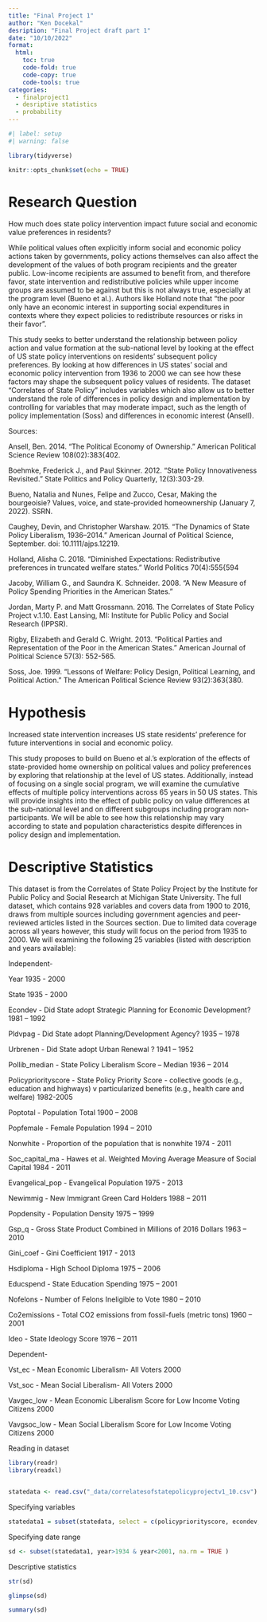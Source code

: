 ---
title: "Final Project 1"
author: "Ken Docekal"
desription: "Final Project draft part 1"
date: "10/10/2022"
format:
  html:
    toc: true
    code-fold: true
    code-copy: true
    code-tools: true
categories:
  - finalproject1
  - desriptive statistics 
  - probability
---

```{r}
#| label: setup
#| warning: false

library(tidyverse)

knitr::opts_chunk$set(echo = TRUE)
```


# Research Question

How much does state policy intervention impact future social and economic value preferences in residents?

While political values often explicitly inform social and economic policy actions taken by governments, policy actions themselves can also affect the development of the values of both program recipients and the greater public. Low-income recipients are assumed to benefit from, and therefore favor, state intervention and redistributive policies while upper income groups are assumed to be against but this is not always true, especially at the program level (Bueno et al.). Authors like Holland note that “the poor only have an economic interest in supporting social expenditures in contexts where they expect policies to redistribute resources or risks in their favor”. 

This study seeks to better understand the relationship between policy action and value formation at the sub-national level by looking at the effect of US state policy interventions on residents' subsequent policy preferences. By looking at how differences in US states’ social and economic policy intervention from 1936 to 2000 we can see how these factors may shape the subsequent policy values of residents. The dataset “Correlates of State Policy” includes variables which also allow us to better understand the role of differences in policy design and implementation by controlling for variables that may moderate impact, such as the length of policy implementation (Soss) and differences in economic interest (Ansell).




Sources:

Ansell, Ben. 2014. “The Political Economy of Ownership." American Political Science Review
108(02):383{402.

Boehmke, Frederick J., and Paul Skinner. 2012. “State Policy Innovativeness Revisited.” State Politics and Policy Quarterly, 12(3):303-29.

Bueno, Natalia and Nunes, Felipe and Zucco, Cesar, Making the bourgeoisie? Values, voice, and state-provided homeownership (January 7, 2022). SSRN. 

Caughey, Devin, and Christopher Warshaw. 2015. “The Dynamics of State Policy Liberalism, 1936–2014.” American Journal of Political Science, September. doi: 10.1111/ajps.12219.

Holland, Alisha C. 2018. “Diminished Expectations: Redistributive preferences in truncated welfare states." World Politics 70(4):555{594

Jacoby, William G., and Saundra K. Schneider. 2008. “A New Measure of Policy Spending Priorities in the American States.”  

Jordan, Marty P. and Matt Grossmann. 2016. The Correlates of State Policy Project v.1.10. East Lansing, MI: Institute for Public Policy and Social Research (IPPSR).

Rigby, Elizabeth and Gerald C. Wright. 2013. “Political Parties and Representation of the Poor in the American States.” American Journal of Political Science 57(3): 552-565.

Soss, Joe. 1999. “Lessons of Welfare: Policy Design, Political Learning, and Political Action." The American Political Science Review 93(2):363{380.



# Hypothesis

Increased state intervention increases US state residents’ preference for future interventions in social and economic policy.

This study proposes to build on Bueno et al.’s exploration of the effects of state-provided home ownership on political values and policy preferences by exploring that relationship at the level of US states. Additionally, instead of focusing on a single social program, we will examine the cumulative effects of multiple policy interventions across 65 years in 50 US states. This will provide insights into the effect of public policy on value differences at the sub-national level and on different subgroups including program non-participants. We will be able to see how this relationship may vary according to state and population characteristics despite differences in policy design and implementation. 



# Descriptive Statistics

This dataset is from the Correlates of State Policy Project by the Institute for Public Policy and Social Research at Michigan State University. The full dataset, which contains 928 variables and covers data from 1900 to 2016, draws from multiple sources including government agencies and peer-reviewed articles listed in the Sources section. Due to limited data coverage across all years however, this study will focus on the period from 1935 to 2000. We will examining the following 25 variables (listed with description and years available):


Independent-

Year  1935 - 2000

State 1935 - 2000

Econdev - Did State adopt Strategic Planning for Economic Development? 1981 – 1992

Pldvpag - Did State adopt Planning/Development Agency? 1935 – 1978

Urbrenen - Did State adopt Urban Renewal ?  1941 – 1952 

Pollib_median - State Policy Liberalism Score – Median  1936 – 2014

Policypriorityscore - State Policy Priority Score - collective goods (e.g., education and highways) v particularized benefits (e.g., health care and welfare)  1982-2005

Poptotal - Population Total  1900 – 2008 

Popfemale - Female Population  1994 – 2010 

Nonwhite - Proportion of the population that is nonwhite 1974 - 2011 

Soc_capital_ma - Hawes et al. Weighted Moving Average Measure of Social Capital 1984 - 2011

Evangelical_pop - Evangelical Population 1975 - 2013

Newimmig - New Immigrant Green Card Holders 1988 – 2011 

Popdensity - Population Density  1975 – 1999 

Gsp_q  -  Gross State Product Combined in Millions of 2016 Dollars   1963 – 2010

Gini_coef - Gini Coefficient 1917 - 2013

Hsdiploma  - High School Diploma 1975 – 2006

Educspend  - State Education Spending 1975 – 2001

Nofelons - Number of Felons Ineligible to Vote 1980 – 2010 

Co2emissions - Total CO2 emissions from fossil-fuels (metric tons)  1960 – 2001

Ideo - State Ideology Score 1976 – 2011



Dependent-

Vst_ec - Mean Economic Liberalism- All Voters 2000

Vst_soc - Mean Social Liberalism- All Voters 2000 

Vavgec_low -  Mean Economic Liberalism Score for Low Income Voting Citizens 2000

Vavgsoc_low  - Mean Social Liberalism Score for Low Income Voting Citizens 2000



Reading in dataset

```{r, echo=T}

library(readr)
library(readxl)


statedata <- read.csv("_data/correlatesofstatepolicyprojectv1_10.csv")

```


Specifying variables

```{r, echo=T}


statedata1 = subset(statedata, select = c(policypriorityscore, econdev, pldvpag, urbrenen, year, state, poptotal, popfemale, nonwhite, soc_capital_ma, evangelical_pop, newimmig, popdensity, gsp_q, gini_coef, hsdiploma, educspend, nofelons, co2emissions, ideo, pollib_median,vst_ec, vst_soc, vavgec_low, vavgsoc_low))


```


Specifying date range

```{r, echo=T}


sd <- subset(statedata1, year>1934 & year<2001, na.rm = TRUE ) 


```


Descriptive statistics

```{r, echo=T}

str(sd)

glimpse(sd)

summary(sd)


```





